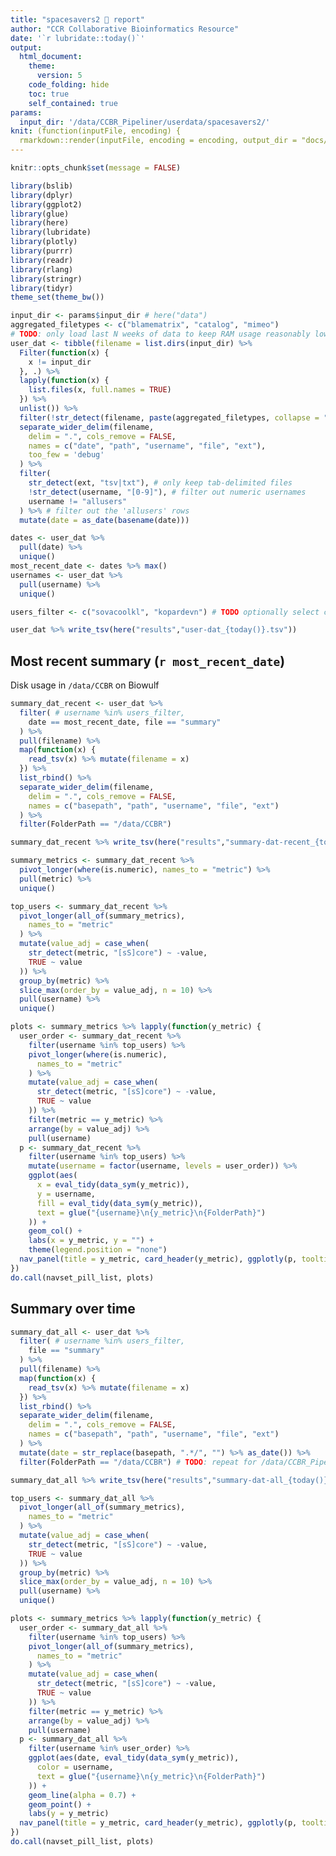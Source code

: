 ```yaml
---
title: "spacesavers2 🚀 report"
author: "CCR Collaborative Bioinformatics Resource"
date: '`r lubridate::today()`'
output:
  html_document:
    theme:
      version: 5
    code_folding: hide
    toc: true
    self_contained: true
params:
  input_dir: '/data/CCBR_Pipeliner/userdata/spacesavers2/'
knit: (function(inputFile, encoding) {
  rmarkdown::render(inputFile, encoding = encoding, output_dir = "docs/") })
---
```

```r
knitr::opts_chunk$set(message = FALSE)
```

```r
library(bslib)
library(dplyr)
library(ggplot2)
library(glue)
library(here)
library(lubridate)
library(plotly)
library(purrr)
library(readr)
library(rlang)
library(stringr)
library(tidyr)
theme_set(theme_bw())

input_dir <- params$input_dir # here("data")
aggregated_filetypes <- c("blamematrix", "catalog", "mimeo")
# TODO: only load last N weeks of data to keep RAM usage reasonably low
user_dat <- tibble(filename = list.dirs(input_dir) %>%
  Filter(function(x) {
    x != input_dir
  }, .) %>%
  lapply(function(x) {
    list.files(x, full.names = TRUE)
  }) %>%
  unlist()) %>%
  filter(!str_detect(filename, paste(aggregated_filetypes, collapse = "|"))) %>%
  separate_wider_delim(filename,
    delim = ".", cols_remove = FALSE,
    names = c("date", "path", "username", "file", "ext"),
    too_few = 'debug'
  ) %>%
  filter(
    str_detect(ext, "tsv|txt"), # only keep tab-delimited files
    !str_detect(username, "[0-9]"), # filter out numeric usernames
    username != "allusers"
  ) %>% # filter out the 'allusers' rows
  mutate(date = as_date(basename(date)))

dates <- user_dat %>%
  pull(date) %>%
  unique()
most_recent_date <- dates %>% max()
usernames <- user_dat %>%
  pull(username) %>%
  unique()

users_filter <- c("sovacoolkl", "kopardevn") # TODO optionally select certain users

user_dat %>% write_tsv(here("results","user-dat_{today()}.tsv"))
```

## Most recent summary (`r most_recent_date`)

Disk usage in `/data/CCBR` on Biowulf

```r
summary_dat_recent <- user_dat %>%
  filter( # username %in% users_filter,
    date == most_recent_date, file == "summary"
  ) %>%
  pull(filename) %>%
  map(function(x) {
    read_tsv(x) %>% mutate(filename = x)
  }) %>%
  list_rbind() %>%
  separate_wider_delim(filename,
    delim = ".", cols_remove = FALSE,
    names = c("basepath", "path", "username", "file", "ext")
  ) %>%
  filter(FolderPath == "/data/CCBR")

summary_dat_recent %>% write_tsv(here("results","summary-dat-recent_{today()}.tsv"))

summary_metrics <- summary_dat_recent %>%
  pivot_longer(where(is.numeric), names_to = "metric") %>%
  pull(metric) %>%
  unique()

top_users <- summary_dat_recent %>%
  pivot_longer(all_of(summary_metrics),
    names_to = "metric"
  ) %>%
  mutate(value_adj = case_when(
    str_detect(metric, "[sS]core") ~ -value,
    TRUE ~ value
  )) %>%
  group_by(metric) %>%
  slice_max(order_by = value_adj, n = 10) %>%
  pull(username) %>%
  unique()

plots <- summary_metrics %>% lapply(function(y_metric) {
  user_order <- summary_dat_recent %>%
    filter(username %in% top_users) %>%
    pivot_longer(where(is.numeric),
      names_to = "metric"
    ) %>%
    mutate(value_adj = case_when(
      str_detect(metric, "[sS]core") ~ -value,
      TRUE ~ value
    )) %>%
    filter(metric == y_metric) %>%
    arrange(by = value_adj) %>%
    pull(username)
  p <- summary_dat_recent %>%
    filter(username %in% top_users) %>%
    mutate(username = factor(username, levels = user_order)) %>%
    ggplot(aes(
      x = eval_tidy(data_sym(y_metric)),
      y = username,
      fill = eval_tidy(data_sym(y_metric)),
      text = glue("{username}\n{y_metric}\n{FolderPath}")
    )) +
    geom_col() +
    labs(x = y_metric, y = "") +
    theme(legend.position = "none")
  nav_panel(title = y_metric, card_header(y_metric), ggplotly(p, tooltip = "text"))
})
do.call(navset_pill_list, plots)
```

## Summary over time

```r
summary_dat_all <- user_dat %>%
  filter( # username %in% users_filter,
    file == "summary"
  ) %>%
  pull(filename) %>%
  map(function(x) {
    read_tsv(x) %>% mutate(filename = x)
  }) %>%
  list_rbind() %>%
  separate_wider_delim(filename,
    delim = ".", cols_remove = FALSE,
    names = c("basepath", "path", "username", "file", "ext")
  ) %>%
  mutate(date = str_replace(basepath, ".*/", "") %>% as_date()) %>%
  filter(FolderPath == "/data/CCBR") # TODO: repeat for /data/CCBR_Pipeliner

summary_dat_all %>% write_tsv(here("results","summary-dat-all_{today()}.tsv"))

top_users <- summary_dat_all %>%
  pivot_longer(all_of(summary_metrics),
    names_to = "metric"
  ) %>%
  mutate(value_adj = case_when(
    str_detect(metric, "[sS]core") ~ -value,
    TRUE ~ value
  )) %>%
  group_by(metric) %>%
  slice_max(order_by = value_adj, n = 10) %>%
  pull(username) %>%
  unique()

plots <- summary_metrics %>% lapply(function(y_metric) {
  user_order <- summary_dat_all %>%
    filter(username %in% top_users) %>%
    pivot_longer(all_of(summary_metrics),
      names_to = "metric"
    ) %>%
    mutate(value_adj = case_when(
      str_detect(metric, "[sS]core") ~ -value,
      TRUE ~ value
    )) %>%
    filter(metric == y_metric) %>%
    arrange(by = value_adj) %>%
    pull(username)
  p <- summary_dat_all %>%
    filter(username %in% user_order) %>%
    ggplot(aes(date, eval_tidy(data_sym(y_metric)),
      color = username,
      text = glue("{username}\n{y_metric}\n{FolderPath}")
    )) +
    geom_line(alpha = 0.7) +
    geom_point() +
    labs(y = y_metric)
  nav_panel(title = y_metric, card_header(y_metric), ggplotly(p, tooltip = "text"))
})
do.call(navset_pill_list, plots)
```
